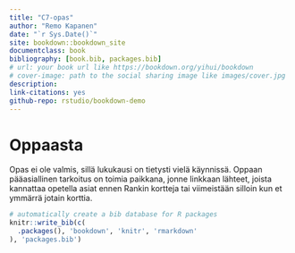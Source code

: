 ```yaml
--- 
title: "C7-opas"
author: "Remo Kapanen"
date: "`r Sys.Date()`"
site: bookdown::bookdown_site
documentclass: book
bibliography: [book.bib, packages.bib]
# url: your book url like https://bookdown.org/yihui/bookdown
# cover-image: path to the social sharing image like images/cover.jpg
description:
link-citations: yes
github-repo: rstudio/bookdown-demo
---
```


# Oppaasta

Opas ei ole valmis, sillä lukukausi on tietysti vielä käynnissä. Oppaan pääasiallinen tarkoitus on toimia paikkana, jonne linkkaan lähteet, joista kannattaa opetella asiat ennen Rankin kortteja tai viimeistään silloin kun et ymmärrä jotain korttia. 


```r
# automatically create a bib database for R packages
knitr::write_bib(c(
  .packages(), 'bookdown', 'knitr', 'rmarkdown'
), 'packages.bib')
```
